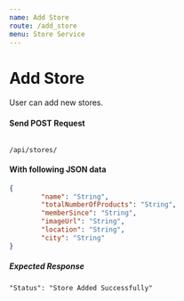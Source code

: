 ```yaml
---
name: Add Store
route: /add_store
menu: Store Service
---
```

# Add Store 
User can add new stores.

#### Send POST Request 
<Code>
/api/stores/
</Code>

#### With following JSON data
```json
{
        "name": "String",
        "totalNumberOfProducts": "String",
        "memberSince": "String",
        "imageUrl": "String",
        "location": "String",
        "city": "String"
}
```

##### Expected Response
```
"Status": "Store Added Successfully"
```
